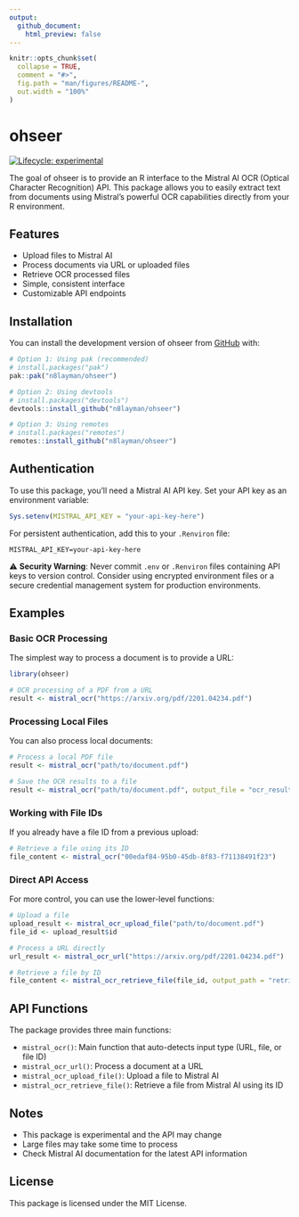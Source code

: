 ```yaml
---
output:
  github_document:
    html_preview: false
---
```


<!-- README.md is generated from README.Rmd. Please edit that file -->

```r
knitr::opts_chunk$set(
  collapse = TRUE,
  comment = "#>",
  fig.path = "man/figures/README-",
  out.width = "100%"
)
```

# ohseer

<!-- badges: start -->
[![Lifecycle: experimental](https://img.shields.io/badge/lifecycle-experimental-orange.svg)](https://lifecycle.r-lib.org/articles/stages.html#experimental)
<!-- badges: end -->

The goal of ohseer is to provide an R interface to the Mistral AI OCR (Optical Character Recognition) API. This package allows you to easily extract text from documents using Mistral's powerful OCR capabilities directly from your R environment.

## Features

- Upload files to Mistral AI
- Process documents via URL or uploaded files
- Retrieve OCR processed files
- Simple, consistent interface
- Customizable API endpoints

## Installation

You can install the development version of ohseer from [GitHub](https://github.com/) with:

```r
# Option 1: Using pak (recommended)
# install.packages("pak")
pak::pak("n8layman/ohseer")

# Option 2: Using devtools
# install.packages("devtools")
devtools::install_github("n8layman/ohseer")

# Option 3: Using remotes
# install.packages("remotes")
remotes::install_github("n8layman/ohseer")
```

## Authentication

To use this package, you'll need a Mistral AI API key. Set your API key as an environment variable:

```r
Sys.setenv(MISTRAL_API_KEY = "your-api-key-here")
```

For persistent authentication, add this to your `.Renviron` file:

```
MISTRAL_API_KEY=your-api-key-here
```

⚠️ **Security Warning**: Never commit `.env` or `.Renviron` files containing API keys to version control. Consider using encrypted environment files or a secure credential management system for production environments.

## Examples

### Basic OCR Processing

The simplest way to process a document is to provide a URL:

```r
library(ohseer)

# OCR processing of a PDF from a URL
result <- mistral_ocr("https://arxiv.org/pdf/2201.04234.pdf")
```

### Processing Local Files

You can also process local documents:

```r
# Process a local PDF file
result <- mistral_ocr("path/to/document.pdf")

# Save the OCR results to a file
result <- mistral_ocr("path/to/document.pdf", output_file = "ocr_result.json")
```

### Working with File IDs

If you already have a file ID from a previous upload:

```r
# Retrieve a file using its ID
file_content <- mistral_ocr("00edaf84-95b0-45db-8f83-f71138491f23")
```

### Direct API Access

For more control, you can use the lower-level functions:
```r
# Upload a file
upload_result <- mistral_ocr_upload_file("path/to/document.pdf")
file_id <- upload_result$id

# Process a URL directly
url_result <- mistral_ocr_url("https://arxiv.org/pdf/2201.04234.pdf")

# Retrieve a file by ID
file_content <- mistral_ocr_retrieve_file(file_id, output_path = "retrieved_document.pdf")
```

## API Functions

The package provides three main functions:

- `mistral_ocr()`: Main function that auto-detects input type (URL, file, or file ID)
- `mistral_ocr_url()`: Process a document at a URL
- `mistral_ocr_upload_file()`: Upload a file to Mistral AI
- `mistral_ocr_retrieve_file()`: Retrieve a file from Mistral AI using its ID

## Notes

- This package is experimental and the API may change
- Large files may take some time to process
- Check Mistral AI documentation for the latest API information

## License

This package is licensed under the MIT License.
